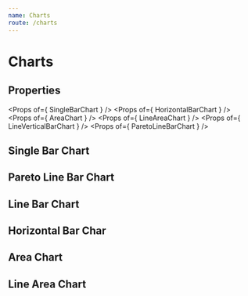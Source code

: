 ```yaml
---
name: Charts
route: /charts
---
```



# Charts

## Properties
<Props of={ SingleBarChart } />
<Props of={ HorizontalBarChart } />
<Props of={ AreaChart } />
<Props of={ LineAreaChart } />
<Props of={ LineVerticalBarChart } />
<Props of={ ParetoLineBarChart } />


## Single Bar Chart
<Playground>
    <SingleBarChart
        width={ 600 }
        height={ 275 }
        color='#004A7C'
        yDataType='money'
        yDomainExtra={ 100 }
        yTitle='quantity'
        xTitle='equipment'
        yTooltipTitle='aaaa'
        xTooltipTitle='bbbb'
        data={ [["NG 361", 23]] } 
    />
</Playground>

## Pareto Line Bar Chart
<Playground>
    <ParetoLineBarChart
        width={ 600 }
        yTitle='(R$) Custo'
        yDomainExtra={ 100 }
        yDataType='money'
        barsInfo={ [
            {
                title: 'Custo acumulado',
                color: '#E97551',
            },
            {
                title: 'Manutenção',
                color: '#87C4CB'
            },
            { 
                title: 'Aquisição',
                color: '#487086'
            }
        ] }
        data={ [
            [['sss', 80],  ['aaa', 90], ['zzz', 95]   ]  ,
            [['sss', 200], ['aaa', 300], ['zzz', 300] ], 
            [['sss', 500], ['aaa', 400], ['zzz', 600] ]
        ] }
    />
</Playground>


## Line Bar Chart
<Playground>
    <LineVerticalBarChart
        yTitle='(R$) Custo'
        yDataType='money'
        yDomainExtra={ 20 }
        barsInfo={ [ 
            { 
                title: 'Preventivas',
                color: '#9F88FB'
            },
            {
                title: 'Corretivas',
                color: '#30D2D6'
            },
            {
                title: 'Total',
                color: '#F09B1B',
            }
        ] }
        data={ [
            [ 
                ['2019-01-01 14:01', 1000],
                ['2019-02-01 14:01', 2000],
                ['2019-03-01 14:01', 3000],
                ['2019-04-01 14:01', 4000],
                ['2019-05-01 14:01', 5000],
                ['2019-06-01 14:01', 6000]
            ],
            [ 
                ['2019-01-01 14:01', 1000],
                ['2019-02-01 14:01', 2500],
                ['2019-03-01 14:01', 1200],
                ['2019-04-01 14:01', 4000],
                ['2019-05-01 14:01', 5000],
                ['2019-06-01 14:01', 6000]
            ],
            [ 
                ['2019-01-01 14:01', 10000],
                ['2019-02-01 14:01', 11000],
                ['2019-03-01 14:01', 12000],
                ['2019-04-01 14:01', 13000],
                ['2019-05-01 14:01', 14000],
                ['2019-06-01 14:01', 15000]
            ]
        ] }
    />
</Playground>


## Horizontal Bar Char
<Playground>
    <HorizontalBarChart 
        percent
        animation
        width={ 600 }
        yToolTip='Equipamento: '
        xToolTip='Disponibilidade: '
        data={ [ [3,"NG 361"],[5,"NG 362"],[55,"NG 364"] ] } 
    />
</Playground>

## Area Chart 
<Playground>
    <AreaChart 
        areaColor='blue'
        areaOpacity={ 0.5 }
        width={ 600 }
        xTickAngle={ 0 }
        xTitle='period'
        yTooltipLegend='Quantidade'
        xTooltipLegend='Data' 
        yDataType='quantity'
        yDomainExtra={ 5 }
        yTitle='quantity'
        data={ 
            [ 
                ['2019-09-01', 9.1111111111],
                ['2019-09-02', 110],
                ['2019-09-03', 120],
                ['2019-09-04', 298],
                ['2019-09-05', 299],
                ['2019-09-06', 160],
                ['2019-09-07', 60]
            ] 
        } 
    />
</Playground>

## Line Area Chart
<Playground>
    <LineAreaChart 
        areaColor='green'
        lineColor='green'
        areaOpacity={ 0.5 }
        width={ 600 }
        yDataType='percent'
        xTickAngle={ 0 }
        xTitle='period'
        yTitle='percentage'
        referenceLine={ 3 } 
        referenceColor='green'
        referenceLegend='mark'
        yTooltipLegend='Porcentagem'    
        xTooltipLegend='Período'
        yDomainExtra={ 50 }
        data={ 
            [ 
                ['2019-01-01 14:01', 9.11],
                ['2019-02-01 14:01', 11],
                ['2019-03-01 14:01', 12],
                ['2019-04-01 14:01', 12],
                ['2019-05-01 14:01', 21]
            ] 
        } 
    />
</Playground>
